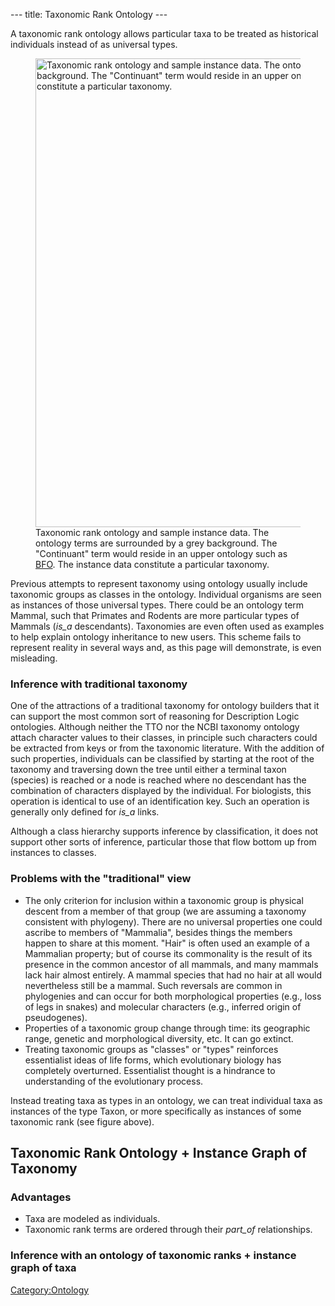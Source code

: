 ---
title: Taxonomic Rank Ontology
---

A taxonomic rank ontology allows particular taxa to be treated as historical individuals instead of as universal types.

[[Image:TaxonomicRankDiagram.png|750px|thumb|Taxonomic rank ontology and sample instance data.  The ontology terms are surrounded by a grey background.  The "Continuant" term would reside in an upper ontology such as [http://www.ifomis.org/bfo BFO].  The instance data constitute a particular taxonomy.]]

Previous attempts to represent taxonomy using ontology usually include taxonomic groups as classes in the ontology.  Individual organisms are seen as instances of those universal types.  There could be an ontology term Mammal, such that Primates and Rodents are more particular types of Mammals (''is_a'' descendants).  Taxonomies are even often used as examples to help explain ontology inheritance to new users.  This scheme fails to represent reality in several ways and, as this page will demonstrate, is even misleading.


===Inference with traditional taxonomy===
One of the attractions of a traditional taxonomy for ontology builders that it can support the most common sort of reasoning for Description Logic ontologies.  Although neither the TTO nor the NCBI taxonomy ontology attach character values to their classes, in principle such characters could be extracted from keys or from the taxonomic literature.  With the addition of such properties, individuals can be classified by starting at the root of the taxonomy and traversing down the tree until either a terminal taxon (species) is reached or a node is reached where no descendant has the combination of characters displayed by the individual.  For biologists, this operation is identical to use of an identification key.  Such an operation is generally only defined for ''is_a'' links.

Although a class hierarchy supports inference by classification, it does not support other sorts of inference, particular those that flow bottom up from instances to classes.

===Problems with the "traditional" view===
* The only criterion for inclusion within a taxonomic group is physical descent from a member of that group (we are assuming a taxonomy consistent with phylogeny).  There are no universal properties one could ascribe to members of "Mammalia", besides things the members happen to share at this moment.  "Hair" is often used an example of a Mammalian property; but of course its commonality is the result of its presence in the common ancestor of all mammals, and many mammals lack hair almost entirely.  A mammal species that had no hair at all would nevertheless still be a mammal. Such reversals are common in phylogenies and can occur for both morphological properties (e.g., loss of legs in snakes) and molecular characters (e.g., inferred origin of pseudogenes).
* Properties of a taxonomic group change through time: its geographic range, genetic and morphological diversity, etc.  It can go extinct.
* Treating taxonomic groups as "classes" or "types" reinforces essentialist ideas of life forms, which evolutionary biology has completely overturned.  Essentialist thought is a hindrance to understanding of the evolutionary process.

Instead treating taxa as types in an ontology, we can treat individual taxa as instances of the type Taxon, or more specifically as instances of some taxonomic rank (see figure above).

==Taxonomic Rank Ontology + Instance Graph of Taxonomy==


===Advantages===
* Taxa are modeled as individuals.
* Taxonomic rank terms are ordered through their ''part_of'' relationships.

===Inference with an ontology of taxonomic ranks + instance graph of taxa===

[[Category:Ontology]]